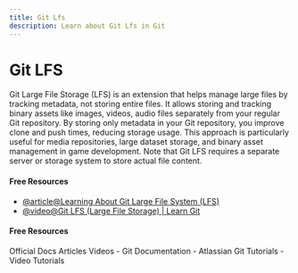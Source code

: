```yaml
---
title: Git Lfs
description: Learn about Git Lfs in Git
---
```


# Git LFS

Git Large File Storage (LFS) is an extension that helps manage large files by tracking metadata, not storing entire files. It allows storing and tracking binary assets like images, videos, audio files separately from your regular Git repository. By storing only metadata in your Git repository, you improve clone and push times, reducing storage usage. This approach is particularly useful for media repositories, large dataset storage, and binary asset management in game development. Note that Git LFS requires a separate server or storage system to store actual file content.

#### Free Resources

- [@article@Learning About Git Large File System (LFS)](https://medium.com/swlh/learning-about-git-large-file-system-lfs-72e0c86cfbaf)
- [@video@Git LFS (Large File Storage) | Learn Git](https://www.youtube.com/watch?v=jXsvFfksvd0)

#### Free Resources

<Tabs defaultValue="official">
<TabsList>
<TabsTrigger value="official">Official Docs</TabsTrigger>
<TabsTrigger value="article">Articles</TabsTrigger>
<TabsTrigger value="video">Videos</TabsTrigger>
</TabsList>

<TabsContent value="official">
- <Link href="https://git-scm.com/docs">Git Documentation</Link>
</TabsContent>
<TabsContent value="article">
- <Link href="https://www.atlassian.com/git/tutorials">Atlassian Git Tutorials</Link>
</TabsContent>
<TabsContent value="video">
- <Link href="https://www.youtube.com/results?search_query=git+git-lfs+tutorial">Video Tutorials</Link>
</TabsContent>
</Tabs>

<Outlet path="2-git-basics/commands/git-lfs" />
